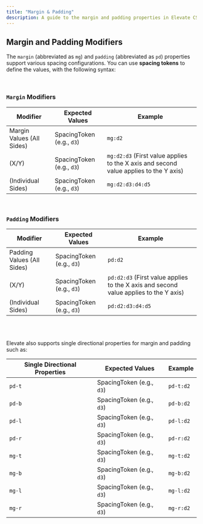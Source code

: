 ```yaml
---
title: "Margin & Padding"
description: A guide to the margin and padding properties in Elevate CSS.
---
```



## Margin and Padding Modifiers

The `margin` (abbreviated as `mg`) and `padding` (abbreviated as `pd`) properties support various spacing configurations. You can use **spacing tokens** to define the values, with the following syntax:

<br/>

### `Margin` Modifiers

| **Modifier**         | **Expected Values**                | **Example** |
|---------------------------|---------------------------|-------------|
| Margin Values (All Sides)        | SpacingToken (e.g., `d3`)         | `mg:d2`       |
|  (X/Y) | SpacingToken (e.g., `d3`)  | `mg:d2:d3` (First value applies to the X axis and second value applies to the Y axis) |
|  (Individual Sides) | SpacingToken (e.g., `d3`)  | `mg:d2:d3:d4:d5` |

<br/>

### `Padding` Modifiers

| **Modifier**         | **Expected Values**                | **Example** |
|---------------------------|---------------------------|-------------|
| Padding Values (All Sides)       | SpacingToken (e.g., `d3`)        | `pd:d2`       |
| (X/Y) | SpacingToken (e.g., `d3`)  | `pd:d2:d3` (First value applies to the X axis and second value applies to the Y axis) |
| (Individual Sides)| SpacingToken (e.g., `d3`)  | `pd:d2:d3:d4:d5`|


<br/>
<br/>

Elevate also supports single directional properties for margin and padding such as: 

| **Single Directional Properties**         | **Expected Values**                | **Example** |
|---------------------------|---------------------------|-------------|
| `pd-t`   | SpacingToken (e.g., `d3`)  | `pd-t:d2` |
| `pd-b`   | SpacingToken (e.g., `d3`)  | `pd-b:d2` |
| `pd-l`   | SpacingToken (e.g., `d3`)  | `pd-l:d2` |
| `pd-r`   | SpacingToken (e.g., `d3`)  | `pd-r:d2` |
| `mg-t`   | SpacingToken (e.g., `d3`)  | `mg-t:d2` |
| `mg-b`   | SpacingToken (e.g., `d3`)  | `mg-b:d2` |
| `mg-l`   | SpacingToken (e.g., `d3`)  | `mg-l:d2` |
| `mg-r`   | SpacingToken (e.g., `d3`)  | `mg-r:d2` |
